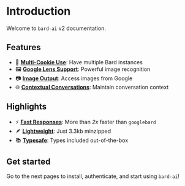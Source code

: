 # Introduction
Welcome to `bard-ai` v2 documentation.

## Features

-   🍪 [**Multi-Cookie Use**](/basics/initialization): Have multiple Bard instances
-   🖼️ [**Google Lens Support**](/advanced/google-lens): Powerful image recognition
-   📷 [**Image Output**](/advanced/json#image-json): Access images from Google
-   🌐 [**Contextual Conversations**](/basics/chat): Maintain conversation context

## Highlights

-   ⚡ [**Fast Responses**](https://github.com/EvanZhouDev/bard-ai#speed): More than _2x_ faster than `googlebard`
-   🪶 [**Lightweight**](https://github.com/EvanZhouDev/bard-ai#size): Just 3.3kb minzipped
-   📚 [**Typesafe**](/typescript): Types included out-of-the-box

## Get started

Go to the next pages to install, authenticate, and start using `bard-ai`!
